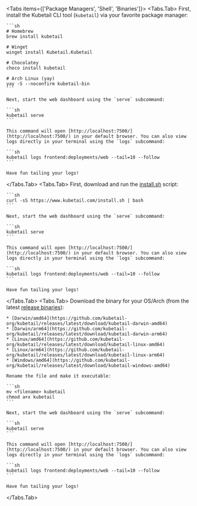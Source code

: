 
<Tabs items={['Package Managers', 'Shell', 'Binaries']}>
  <Tabs.Tab>
    First, install the Kubetail CLI tool (`kubetail`) via your favorite package manager:

    ```sh
    # Homebrew
    brew install kubetail

    # Winget
    winget install Kubetail.Kubetail

    # Chocolatey
    choco install kubetail

    # Arch Linux (yay)
    yay -S --noconfirm kubetail-bin
    ```

    Next, start the web dashboard using the `serve` subcommand:

    ```sh
    kubetail serve
    ```

    This command will open [http://localhost:7500/](http://localhost:7500/) in your default browser. You can also view logs directly in your terminal using the `logs` subcommand:

    ```sh
    kubetail logs frontend:deployments/web --tail=10 --follow
    ```

    Have fun tailing your logs!
  </Tabs.Tab>
  <Tabs.Tab>
    First, download and run the [install.sh](/install.sh) script:

    ```sh
    curl -sS https://www.kubetail.com/install.sh | bash
    ```

    Next, start the web dashboard using the `serve` subcommand:

    ```sh
    kubetail serve
    ```

    This command will open [http://localhost:7500/](http://localhost:7500/) in your default browser. You can also view logs directly in your terminal using the `logs` subcommand:

    ```sh
    kubetail logs frontend:deployments/web --tail=10 --follow
    ```

    Have fun tailing your logs!
  </Tabs.Tab>
  <Tabs.Tab>
    Download the binary for your OS/Arch (from the latest [release binaries](https://github.com/kubetail-org/kubetail/releases/latest)):

    * [Darwin/amd64](https://github.com/kubetail-org/kubetail/releases/latest/download/kubetail-darwin-amd64)
    * [Darwin/arm64](https://github.com/kubetail-org/kubetail/releases/latest/download/kubetail-darwin-arm64)
    * [Linux/amd64](https://github.com/kubetail-org/kubetail/releases/latest/download/kubetail-linux-amd64)
    * [Linux/arm64](https://github.com/kubetail-org/kubetail/releases/latest/download/kubetail-linux-arm64)
    * [Windows/amd64](https://github.com/kubetail-org/kubetail/releases/latest/download/kubetail-windows-amd64)

    Rename the file and make it executable:

    ```sh
    mv <filename> kubetail
    chmod a+x kubetail
    ```

    Next, start the web dashboard using the `serve` subcommand:

    ```sh
    kubetail serve
    ```

    This command will open [http://localhost:7500/](http://localhost:7500/) in your default browser. You can also view logs directly in your terminal using the `logs` subcommand:

    ```sh
    kubetail logs frontend:deployments/web --tail=10 --follow
    ```

    Have fun tailing your logs!
  </Tabs.Tab>
</Tabs>
